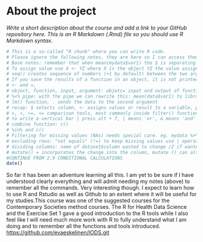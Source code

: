 # About the project

*Write a short description about the course and add a link to your GitHub repository here. This is an R Markdown (.Rmd) file so you should use R Markdown syntax.*

```r
# This is a so-called "R chunk" where you can write R code.
# Please ignore the following notes, they are here so I can access them easily. The part "text continues here will contain the required excercise.  
# Base notes: remember that when mean(mydata$var1) the $ is separating which variable you are computing.
# To assign value use X <- YZ where X is the object YZ the value assigned to it.
# seq() creates sequence of numbers (+1 by default) between the two arguments you pass. You can also assign the result of the sequence into an object eg. example_sequence <- seq(15,30)
# If you save the results of a function in an object, it is not printed, if you run function without assignment (<-) it is printed but not saved
# <- and =, 
# object, function, input, argument: objetc= input and output of function, 
# %<% pipe: with the pipe we can rewrite this: mean(data$var1) to library(tidyverse) mydata$var1 %<% mean() which should give ## [1] 2.5, keyboard shortcut CTRL+Shift+M
# lm() function, . sends the data to the second argument
# recap: $ selects column, <- assigns values or result to a variable, pipe, send data into a function.
# >, <, >=, <= comparison tools, most commonly inside filter() function
# to write a vertical bar | press alt + 7, | means 'or', & means 'and'
# combine function: c()
# %in% and c()
# Filtering for missing values (NAs) needs special care. eg. mydata %>% filter(is.na(var2)) or for rows where var2 is not missing mydata %>% filter(!is.na(var2)) ! means not
# excluding rows: "not equals" (!=) to keep missing values use | operator and the is.na() function.
# dividing columns: name of dataset$column wanted to change /2 if wanted division by 2 eg. typesdata$measurement/2
# mutate() = incorporates the change into the column, mutate () can also be used to create a new column with a singel constant value: can be used to calculate a difference for each existing dates
#CONTINUE FROM 2.9 CONDITIONAL CALCULATIONS
date()

```

So far it has been an adventure learning all this. I am yet to be sure if I have understood clearly everything and will admit needing my notes (above) to remember all the commands. Very interesting though. I expect to learn how to use R and Rstudio as well as Github to an extent where it will be useful for my studies.This course was one of the suggested courses for the Contemporary Societies method courses. The R for Health Data Science and the Exercise Set 1 gave a good introduction to the R tools while I also feel like I will need much more work with R to fully understand what I am doing and to remember all the functions and tools introduced. <https://github.com/evaeskelinen/IODS.git>
